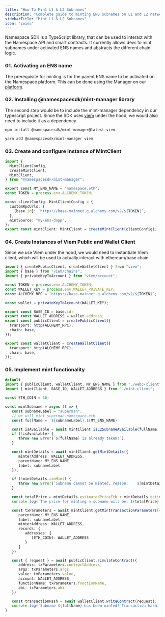 ```yaml
---
title: "How To Mint L1 & L2 Subnames"
description: "Complete guide to minting ENS subnames on L1 and L2 networks using the Namespace Mint Manager SDK."
sidebarTitle: "Mint L1 & L2 Subnames"
icon: "coins"
---
```


Namespace SDK is a TypeScript library, that can be used to interact with the Namespace API and smart contracts. It currently allows devs to mint subnames under activated ENS names and abstracts the different chain logic.

### 01. Activating an ENS name

The prerequisite for minting is for the parent ENS name to be activated on the Namespace platform. This can be done using the Manager on our [platform](https://dapp.namespace.ninja).

### 02. Installing **@namespacesdk/mint-manager** library

The second step would be to include the mint-manager dependency in our typescript project. Since the SDK uses [viem](https://viem.sh/) under the hood, we would also need to include it as a dependency.

<CodeGroup>
  <CodeGroupItem title="Npm">

```bash
npm install @namespacesdk/mint-manager@latest viem
```

  </CodeGroupItem>
  <CodeGroupItem title="Yarn">

```bash
yarn add @namespacesdk/mint-manager viem
```

  </CodeGroupItem>
</CodeGroup>

### **03. Create and configure Instance of MintClient**

```typescript title="mint-client.ts"
import {
  MintClientConfig,
  createMintClient,
  MintClient,
} from "@namespacesdk/mint-manager";

export const MY_ENS_NAME = "namespace.eth";
const TOKEN = process.env.ALCHEMY_TOKEN;

const clientConfig: MintClientConfig = {
  customRpcUrls: {
    [base.id]: `https://base-mainnet.g.alchemy.com/v2/${TOKEN}`,
  },
  mintSource: "my-ens-dapp",
};
export const mintClient: MintClient = createMintClient(clientConfig);
```

### **04. Create Instances of Viem Public and Wallet Client**

Since we use Viem under the hood, we would need to instantiate Viem client, which will be used to actually interact with ethereum/base chain

```typescript title="web3-client.ts"
import { createPublicClient, createWalletClient } from "viem";
import { base } from "viem/chains";
import { privateKeyToAccount } from "viem/account";

const TOKEN = process.env.ALCHEMY_TOKEN;
const WALLET_KEY = process.env.WALLET_PRIVATE_KEY;
const ALCHEMY_RPC = `https://base-mainnet.g.alchemy.com/v2/${TOKEN}`;

const wallet = privateKeyToAccount(WALLET_KEY);

export const BASE_ID = base.id;
export const WALLET_ADDRESS = wallet.address;
export const publicClient = createPublicClient({
  transport: http(ALCHEMY_RPC),
  chain: base,
});

export const walletClient = createWalletClient({
  transport: http(ALCHEMY_RPC),
  chain: base,
});
```

### **05. Implement mint functionality**

```typescript
default
import { publicClient, walletClient, MY_ENS_NAME } from "./web3-client";
import { mintClient, BASE_ID, WALLET_ADDRESS } from "./mint-client";

const ETH_COIN = 60;

const mintSubname = async () => {
   const subnameLabel = "superman";
   // we will mint superman.namespace.eth
   const fullName = `${subnameLabel}.${MY_ENS_NAME}`

   const isAvailable = await mintClient.isL2SubnameAvailable(fullName, BASE_ID)
   if (!isAvailable) {
      throw new Error(`${fullName} is already taken!`);
   }

   const mintDetails = await mintClient.getMintDetails({
      minterAddress: WALLET_ADDRESS,
      parentName: MY_ENS_NAME,
      label: subnameLabel
   });

   if (!mintDetails.canMint) {
      throw new Error(`Subname cannot be minted, reason:    ${mintDetails.validationErrors[0] || "Unknown Reason"} `)
   }

   const totalPrice = mintDetails.estimatedPriceEth + mintDetails.estimatedFeeEth;
   console.log(`The price for minting a subname will be: ${totalPrice} ETH`)

   const txParameters = await mintClient.getMintTransactionParameters({
      parentName: MY_ENS_NAME,
      label: subnameLabel,
      minterAddress: WALLET_ADDRESS,
      records: {
         addresses: {
            [ETH_COIN]: WALLET_ADDRESS
         }
      }
   })

   const { request } = await publicClient.simulateContract({
      address: txParameters.contractAddress,
      args: txParameters.args,
      value: txParameters.value,
      account: WALLET_ADDRESS,
      functionName: txParameters.functionName,
      abi: txParameters.abi
   })

   const transactionHash = await walletClient.writeContract(request);
   console.log(`Subname ${fullName} has been minted! Transaction hash: ${transactionHash}`)
}
```

